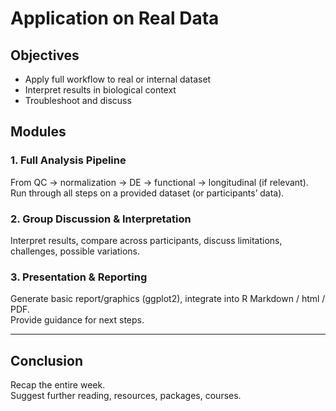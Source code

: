 # Application on Real Data {#day5}

## Objectives

- Apply full workflow to real or internal dataset  
- Interpret results in biological context  
- Troubleshoot and discuss  

## Modules

### 1. Full Analysis Pipeline

From QC → normalization → DE → functional → longitudinal (if relevant).  
Run through all steps on a provided dataset (or participants’ data).

### 2. Group Discussion & Interpretation

Interpret results, compare across participants, discuss limitations, challenges, possible variations.

### 3. Presentation & Reporting

Generate basic report/graphics (ggplot2), integrate into R Markdown / html / PDF.  
Provide guidance for next steps.

---

## Conclusion

Recap the entire week.  
Suggest further reading, resources, packages, courses.